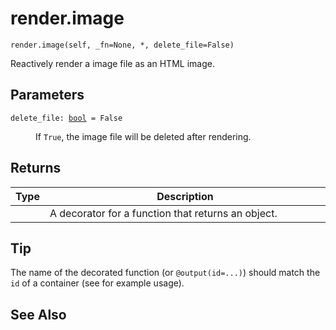 # render.image { #shiny.render.image }

`render.image(self, _fn=None, *, delete_file=False)`

Reactively render a image file as an HTML image.

## Parameters

<code><span class="parameter-name">delete_file</span><span class="parameter-annotation-sep">:</span> <span class="parameter-annotation">[bool](`bool`)</span> <span class="parameter-default-sep">=</span> <span class="parameter-default">False</span></code>

:   If ``True``, the image file will be deleted after rendering.

## Returns

| Type   | Description                                                                     |
|--------|---------------------------------------------------------------------------------|
|        | A decorator for a function that returns an [](:func:`~shiny.types.ImgData`) object. |

## Tip

The name of the decorated function (or ``@output(id=...)``) should match the ``id``
of a [](:func:`~shiny.ui.output_image`) container (see [](:func:`~shiny.ui.output_image`)
for example usage).



## See Also

[](:func:`~shiny.ui.output_image`)
[](:func:`~shiny.types.ImgData`)
[](:func:`~shiny.render.plot`)